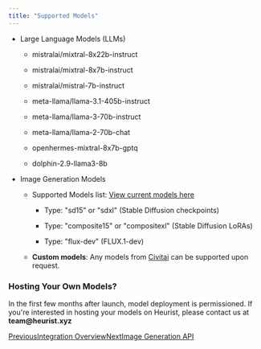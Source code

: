 ```yaml
---
title: "Supported Models"
---
```


* Large Language Models (LLMs)

  * mistralai/mixtral-8x22b-instruct

  * mistralai/mixtral-8x7b-instruct

  * mistralai/mistral-7b-instruct

  * meta-llama/llama-3.1-405b-instruct

  * meta-llama/llama-3-70b-instruct

  * meta-llama/llama-2-70b-chat

  * openhermes-mixtral-8x7b-gptq

  * dolphin-2.9-llama3-8b

* Image Generation Models

  * Supported Models list: [View current models here](https://github.com/heurist-network/heurist-models/blob/main/models.json)

    * Type: "sd15" or "sdxl" (Stable Diffusion checkpoints)

    * Type: "composite15" or "compositexl" (Stable Diffusion LoRAs)

    * Type: "flux-dev" (FLUX.1-dev)

  * **Custom models**: Any models from [Civitai](https://civitai.com/) can be supported upon request.

### Hosting Your Own Models?

In the first few months after launch, model deployment is permissioned. If you're interested in hosting your models on Heurist, please contact us at **team\@heurist.xyz**

[PreviousIntegration Overview](/developer/integration-overview)[NextImage Generation API](/developer/image-generation-api)

